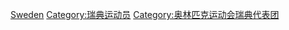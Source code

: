 {{parent category}}

[[Category:各國奧運運動員|Sweden]]
[[Category:瑞典运动员|Category:瑞典运动员]]
[[Category:奥林匹克运动会瑞典代表团|Category:奥林匹克运动会瑞典代表团]]